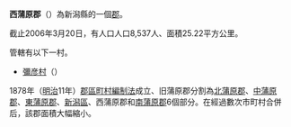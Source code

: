 {{日本郡|
郡=西蒲原郡|
日文原名=西蒲原郡|
平假名=にしかんばらぐん|
羅馬字拼音=Nishikanbara-gun|
都道府縣=新潟縣|
支廳=|
町=0|
村=1|
經度=|
緯度=|
地圖=[[File:Yahiko_in_Niigata_Prefecture.png|250px]]
}}
'''西蒲原郡'''（{{jpn|j=西蒲原郡|hg=にしかんばらぐん|rm=Nishikanbara gun|f=y}}）為新潟縣的一個[[郡|郡]]。

截止2006年3月20日，有人口人口8,537人、面積25.22平方公里。

管轄有以下一村。
* [[彌彦村|彌彦村]]（{{lang|ja|やひこむら}}）

1878年（[[明治|明治]]11年）[[郡區町村編制法|郡區町村編制法]]成立、旧蒲原郡分割為[[北蒲原郡|北蒲原郡]]、[[中蒲原郡|中蒲原郡]]、[[東蒲原郡|東蒲原郡]]、[[新潟市|新潟區]]、西蒲原郡和[[南蒲原郡|南蒲原郡]]6個部分。在經過數次市町村合併后，該郡面積大幅縮小。

{{新潟縣}}{{Authority control}}